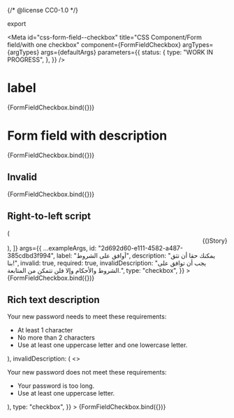 {/* @license CC0-1.0 */}


export

<Meta
  id="css-form-field--checkbox"
  title="CSS Component/Form field/with one checkbox"
  component={FormFieldCheckbox}
  argTypes={argTypes}
  args={defaultArgs}
  parameters={{
    status: {
      type: "WORK IN PROGRESS",
    },
  }}
/>

# label

<Canvas>
  <Story
    name="label"
    args={{
      ...exampleArgs,
      id: "172cd71b-8854-41ee-bcdc-9c8ac856c5d1",
      label: "Ik ga akkoord met de algemene voorwaarden",
      type: "checkbox",
    }}
  >
    {FormFieldCheckbox.bind({})}
  </Story>
</Canvas>

# Form field with description

<Canvas>
  <Story
    name="description"
    args={{
      ...exampleArgs,
      id: "7cdd4f82-e7eb-4573-bad3-2b520aac504b",
      label: "Ik ga akkoord met de algemene voorwaarden",
      description: "U kunt ons echt vertrouwen!",
      type: "checkbox",
    }}
  >
    {FormFieldCheckbox.bind({})}
  </Story>
</Canvas>

## Invalid

<Canvas>
  <Story
    name="invalid"
    args={{
      ...exampleArgs,
      id: "6cfb69fc-3a52-4fd8-b8a1-0c2d0dfb11ed",
      label: "Ik ga akkoord met de algemene voorwaarden",
      description: "U kunt ons echt vertrouwen!",
      invalid: true,
      required: true,
      invalidDescription: "U moet akkoord gaan met de algemene voorwaarden, anders kunt u niet verder.",
      type: "checkbox",
    }}
  >
    {FormFieldCheckbox.bind({})}
  </Story>
</Canvas>

## Right-to-left script

<Canvas>
  <Story
    name="Right-to-left script"
    decorators={[
      (Story) => (
        <div lang="ar" dir="rtl">
          {Story()}
        </div>
      ),
    ]}
    args={{
      ...exampleArgs,
      id: "2d692d60-e111-4582-a487-385cdbd3f994",
      label: "أوافق على الشروط",
      description: "يمكنك حقا أن تثق بنا!",
      invalid: true,
      required: true,
      invalidDescription: "يجب أن توافق على الشروط والأحكام وإلا فلن تتمكن من المتابعة.",
      type: "checkbox",
    }}
  >
    {FormFieldCheckbox.bind({})}
  </Story>
</Canvas>

## Rich text description

<Canvas>
  <Story
    name="Rich text description"
    args={{
      ...exampleArgs,
      id: "f23a0d30-29b5-4e82-a6e5-7eb83e5cd47a",
      description: (
        <>
          <p className="utrecht-paragraph">Your new password needs to meet these requirements:</p>
          <ul className="utrecht-unordered-list">
            <li>At least 1 character</li>
            <li>No more than 2 characters</li>
            <li>Use at least one uppercase letter and one lowercase letter.</li>
          </ul>
        </>
      ),
      invalidDescription: (
        <>
          <p className="utrecht-paragraph">Your new password does not meet these requirements:</p>
          <ul className="utrecht-unordered-list">
            <li>Your password is too long.</li>
            <li>Use at least one uppercase letter.</li>
          </ul>
        </>
      ),
      type: "checkbox",
    }}
  >
    {FormFieldCheckbox.bind({})}
  </Story>
</Canvas>
